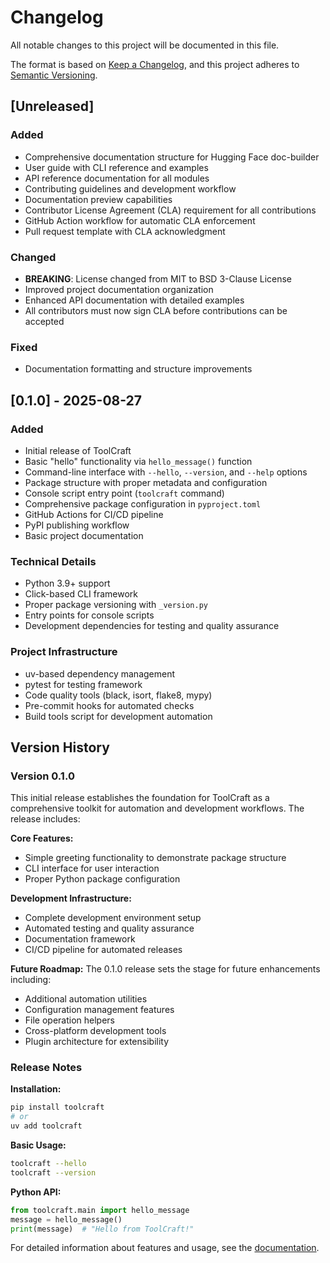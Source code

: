 # Changelog

All notable changes to this project will be documented in this file.

The format is based on [Keep a Changelog](https://keepachangelog.com/en/1.0.0/),
and this project adheres to [Semantic Versioning](https://semver.org/spec/v2.0.0.html).

## [Unreleased]

### Added
- Comprehensive documentation structure for Hugging Face doc-builder
- User guide with CLI reference and examples
- API reference documentation for all modules
- Contributing guidelines and development workflow
- Documentation preview capabilities
- Contributor License Agreement (CLA) requirement for all contributions
- GitHub Action workflow for automatic CLA enforcement
- Pull request template with CLA acknowledgment

### Changed
- **BREAKING**: License changed from MIT to BSD 3-Clause License
- Improved project documentation organization
- Enhanced API documentation with detailed examples
- All contributors must now sign CLA before contributions can be accepted

### Fixed
- Documentation formatting and structure improvements

## [0.1.0] - 2025-08-27

### Added
- Initial release of ToolCraft
- Basic "hello" functionality via `hello_message()` function
- Command-line interface with `--hello`, `--version`, and `--help` options
- Package structure with proper metadata and configuration
- Console script entry point (`toolcraft` command)
- Comprehensive package configuration in `pyproject.toml`
- GitHub Actions for CI/CD pipeline
- PyPI publishing workflow
- Basic project documentation

### Technical Details
- Python 3.9+ support
- Click-based CLI framework
- Proper package versioning with `_version.py`
- Entry points for console scripts
- Development dependencies for testing and quality assurance

### Project Infrastructure
- uv-based dependency management
- pytest for testing framework
- Code quality tools (black, isort, flake8, mypy)
- Pre-commit hooks for automated checks
- Build tools script for development automation

## Version History

### Version 0.1.0
This initial release establishes the foundation for ToolCraft as a comprehensive toolkit for automation and development workflows. The release includes:

**Core Features:**
- Simple greeting functionality to demonstrate package structure
- CLI interface for user interaction
- Proper Python package configuration

**Development Infrastructure:**
- Complete development environment setup
- Automated testing and quality assurance
- Documentation framework
- CI/CD pipeline for automated releases

**Future Roadmap:**
The 0.1.0 release sets the stage for future enhancements including:
- Additional automation utilities
- Configuration management features
- File operation helpers
- Cross-platform development tools
- Plugin architecture for extensibility

### Release Notes

**Installation:**
```bash
pip install toolcraft
# or
uv add toolcraft
```

**Basic Usage:**
```bash
toolcraft --hello
toolcraft --version
```

**Python API:**
```python
from toolcraft.main import hello_message
message = hello_message()
print(message)  # "Hello from ToolCraft!"
```

For detailed information about features and usage, see the [documentation](https://spikingneurons.github.io/toolcraft/).
